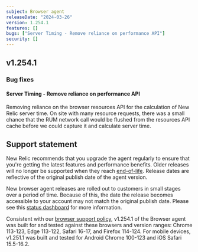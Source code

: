 ```yaml
---
subject: Browser agent
releaseDate: "2024-03-26"
version: 1.254.1
features: []
bugs: ["Server Timing - Remove reliance on performance API"]
security: []
---
```


## v1.254.1

### Bug fixes

#### Server Timing - Remove reliance on performance API

Removing reliance on the browser resources API for the calculation of New Relic server time. On site with many resource requests, there was a small chance that the RUM network call would be flushed from the resources API cache before we could capture it and calculate server time.

## Support statement

New Relic recommends that you upgrade the agent regularly to ensure that you're getting the latest features and performance benefits. Older releases will no longer be supported when they reach [end-of-life](https://docs.newrelic.com/docs/browser/browser-monitoring/getting-started/browser-agent-eol-policy/). Release dates are reflective of the original publish date of the agent version.

New browser agent releases are rolled out to customers in small stages over a period of time. Because of this, the date the release becomes accessible to your account may not match the original publish date. Please see this [status dashboard](https://newrelic.github.io/newrelic-browser-agent-release/) for more information.

Consistent with our [browser support policy](https://docs.newrelic.com/docs/browser/new-relic-browser/getting-started/compatibility-requirements-browser-monitoring/#browser-types), v1.254.1 of the Browser agent was built for and tested against these browsers and version ranges: Chrome 113-123, Edge 113-122, Safari 16-17, and Firefox 114-124. For mobile devices, v1.251.1 was built and tested for Android Chrome 100-123 and iOS Safari 15.5-16.2.
